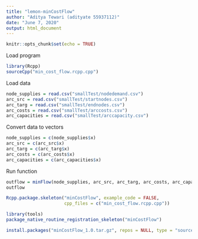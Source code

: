 ---
title: "lemon-minCostFlow"
author: "Aditya Tewari (adityate 55937112)"
date: "June 7, 2020"
output: html_document
---

```{r setup, include=FALSE}
knitr::opts_chunk$set(echo = TRUE)
```

Load program
```{r}
library(Rcpp)
sourceCpp("min_cost_flow.rcpp.cpp")
```

Load data
```{r}
node_supplies = read.csv("smallTest/nodedemand.csv")
arc_src = read.csv("smallTest/startnodes.csv")
arc_targ = read.csv("smallTest/endnodes.csv")
arc_costs = read.csv("smallTest/arccosts.csv")
arc_capacities = read.csv("smallTest/arccapacity.csv")
```

Convert data to vectors
```{r}
node_supplies = c(node_supplies$x)
arc_src = c(arc_src$x)
arc_targ = c(arc_targ$x)
arc_costs = c(arc_costs$x)
arc_capacities = c(arc_capacities$x)
```

Run function
```{r}
outflow = minFlow(node_supplies, arc_src, arc_targ, arc_costs, arc_capacities)
outflow
```

```{r}
Rcpp.package.skeleton("minCostFlow", example_code = FALSE,
                      cpp_files = c("min_cost_flow.rcpp.cpp"))
```

```{r}
library(tools)
package_native_routine_registration_skeleton("minCostFlow")
```

```{r}
install.packages("minCostFlow_1.0.tar.gz", repos = NULL, type = "source")
```